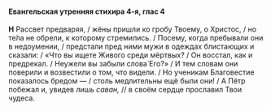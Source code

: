 #### Евангельская утренняя стихира 4-я, глас 4

**H** Рассвет предваряя, / жёны пришли ко гробу Твоему, о Христос, / но те́ла не обрели, к которому стремились. / Посему, когда пребывали они в недоумении, / предстали пред ними мужи в одеждах блистающих и сказали: / «Что вы ищете Живого среди мёртвых? / Он восстал, как и предрекал. / Неужели вы забыли слова́ Его?» / И тем словам они поверили и возвестили о том, что видели. / Но ученикам Благовестие показалось бредом — / столь медлительны ещё были они! / А Пётр побежал и, увидев *лишь саван,* // в своём сердце прославил Твои чудеса.

